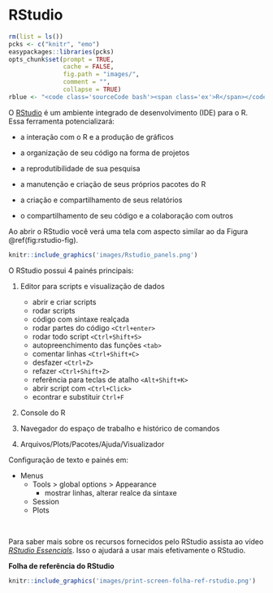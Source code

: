 # RStudio {#rstudio}

```r
rm(list = ls())
pcks <- c("knitr", "emo")
easypackages::libraries(pcks)
opts_chunk$set(prompt = TRUE,
               cache = FALSE, 
               fig.path = "images/", 
               comment = "",
               collapse = TRUE)
rblue <- "<code class='sourceCode bash'><span class='ex'>R</span></code>"
```

O [RStudio](http://www.rstudio.com/) é um ambiente integrado de desenvolvimento (IDE) para o R. Essa ferramenta potencializará:

- a interação com o R e a produção de gráficos

- a organização de seu código na forma de projetos

- a reprodutibilidade de sua pesquisa 

- a manutenção e criação de seus próprios pacotes do R

- a criação e compartilhamento de seus relatórios

- o compartilhamento de seu código e a colaboração com outros




Ao abrir o RStudio você verá uma tela com aspecto similar ao da Figura \@ref(fig:rstudio-fig).

```r
knitr::include_graphics('images/Rstudio_panels.png')
```

O RStudio possui 4 painés principais:

  1. Editor para scripts e visualização de dados

     - abrir e criar scripts
     - rodar scripts
     - código com sintaxe realçada
     - rodar partes do código `<Ctrl+enter>`
     - rodar todo script `<Ctrl+Shift+S>`
     - autopreenchimento das funções `<tab>`
     - comentar linhas `<Ctrl+Shift+C>`
     - desfazer `<Ctrl+Z>`
     - refazer `<Ctrl+Shift+Z>`
     - referência para teclas de atalho `<Alt+Shift+K>`
     - abrir script com `<Ctrl+Click>`
     - econtrar e substituir `Ctrl+F`


2. Console do R


3. Navegador do espaço de trabalho e histórico de comandos


4. Arquivos/Plots/Pacotes/Ajuda/Visualizador








Configuração de texto e painés em:

* Menus
    * Tools > global options > Appearance
        * mostrar linhas, alterar realce da sintaxe
    * Session
    * Plots

<br/>


Para saber mais sobre os recursos fornecidos pelo RStudio assista ao vídeo *[RStudio Essencials](https://www.rstudio.com/resources/webinars/rstudio-essentials-webinar-series-part-1/)*. Isso o ajudará a usar mais efetivamente o RStudio.

**Folha de referência do RStudio**








```r
knitr::include_graphics('images/print-screen-folha-ref-rstudio.png')
```





